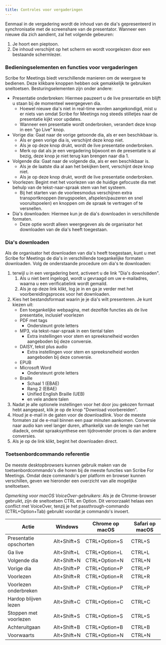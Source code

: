 ```yaml
---
title: Controles voor vergaderingen
---
```



Eenmaal in de vergadering wordt de inhoud van de dia's gepresenteerd in synchronisatie met de screenshare van de presentator. Wanneer een nieuwe dia zich aandient, zal het volgende gebeuren:
1. Je hoort een pieptoon.
1. De inhoud verschijnt op het scherm en wordt voorgelezen door een bestaande schermlezer.

### Bedieningselementen en functies voor vergaderingen

Scribe for Meetings biedt verschillende manieren om de weergave te bedienen. Deze klikbare knoppen hebben ook gemakkelijk te gebruiken sneltoetsen. Besturingselementen zijn onder andere:
* Presentatie onderbreken: Hiermee pauzeert u de live presentatie en blijft u staan bij de momenteel weergegeven dia.      
    * Hoewel nieuwe dia's niet in real-time worden aangekondigd, mist u er niets van omdat Scribe for Meetings nog steeds stilletjes naar de presentatie kijkt voor updates.
    * Wanneer een presentatie wordt onderbroken, verandert deze knop in een "go Live" knop.
* Vorige dia: Gaat naar de vorige getoonde dia, als er een beschikbaar is.
    * Als er geen vorige dia is, verschijnt deze knop niet.
    * Als je op deze knop drukt, wordt de live presentatie onderbroken.
    * Merk op dat als je een vergadering bijwoont en de presentatie is al bezig, deze knop je niet terug kan brengen naar dia 1.
* Volgende dia: Gaat naar de volgende dia, als er een beschikbaar is.
    * Als je de laatste dia al aan het bekijken bent, verschijnt deze knop niet.
    * Als je op deze knop drukt, wordt de live presentatie onderbroken.
* Voorlezen: Begint met het voorlezen van de huidige gefocuste dia met behulp van de tekst-naar-spraak stem van het systeem.
    * Bij het starten van de voorleesmodus verschijnen extra transportknoppen (terugspoelen, afspelen/pauzeren en snel vooruitspoelen) en knoppen om de spraak te vertragen of te versnellen.
* Dia's downloaden: Hiermee kun je de dia's downloaden in verschillende formaten.
    * Deze optie wordt alleen weergegeven als de organisator het downloaden van de dia's heeft toegestaan.

### Dia's downloaden

Als de organisator het downloaden van dia's heeft toegestaan, kunt u met Scribe for Meetings de dia's in verschillende toegankelijke formaten downloaden. Volg de onderstaande procedure om dia's te downloaden:
1. terwijl u in een vergadering bent, activeert u de link "Dia's downloaden".
	1. Als u niet bent ingelogd, wordt u gevraagd om uw e-mailadres, waarna u een verificatielink wordt gemaild.
	1. Als je op deze link klikt, log je in en ga je verder met het voorbereidingsproces voor het downloaden.
1. Kies het bestandsformaat waarin je je dia's wilt presenteren. Je kunt kiezen uit:
    * Een toegankelijke webpagina, met dezelfde functies als de live presentatie, inclusief voorlezen
    * PDF met tags
        * Ondersteunt grote letters
    * MP3, via tekst-naar-spraak in een tiental talen
        * Extra instellingen voor stem en spreeksnelheid worden aangeboden bij deze conversie.
    * DAISY, tekst plus audio
        * Extra instellingen voor stem en spreeksnelheid worden aangeboden bij deze conversie.
    * EPUB
    * Microsoft Word
        * Ondersteunt grote letters
    * Braille
        * Schaal 1 (EBAE)
        * Rang 2 (EBAE)
        * Unified English Braille (UEB)
        * en vele andere talen
1. Nadat je alle optionele instellingen voor het door jou gekozen formaat hebt aangepast, klik je op de knop "Download voorbereiden".
1. Houd je e-mail in de gaten voor de downloadlink. Voor de meeste formaten zal de e-mail binnen een paar minuten aankomen. Conversie naar audio kan veel langer duren, afhankelijk van de lengte van het diadeck, omdat spraaksynthese een tijdrovender proces is dan andere conversies.
1. Als je op de link klikt, begint het downloaden direct.

### Toetsenbordcommando referentie

De meeste desktopbrowsers kunnen gebruik maken van de toetsenbordcommando's die horen bij de meeste functies van Scribe For Meetings. Omdat deze commando's per platform en browser kunnen verschillen, geven we hieronder een overzicht van alle mogelijke sneltoetsen.

*Opmerking voor macOS VoiceOver-gebruikers*: Als je de Chrome-browser gebruikt, zijn de sneltoetsen CTRL en Option. Dit veroorzaakt helaas een conflict met VoiceOver, tenzij je het passthrough-commando (CTRL+Option+Tab) gebruikt voordat je commando's invoert.

Actie | Windows | Chrome op macOS | Safari op macOS
--- | --- | --- | ---
Presentatie opschorten | Alt+Shift+S | CTRL+Option+S | CTRL+S
Ga live | Alt+Shift+L | CTRL+Option+L | CTRL+L
Volgende dia | Alt+Shift+N | CTRL+Option+N | CTRL+N
Vorige dia | Alt+Shift+P | CTRL+Option+P | CTRL+P
Voorlezen | Alt+Shift+R | CTRL+Option+R | CTRL+R
Voorlezen onderbreken | Alt+Shift+P | CTRL+Option+P | CTRL+P
Hardop blijven lezen | Alt+Shift+C | CTRL+Option+C | CTRL+C
Stoppen met voorlezen | Alt+Shift+S | CTRL+Option+S | CTRL+S
Achteruitgaan | Alt+Shift+B | CTRL+Option+B | CTRL+B
Voorwaarts | Alt+Shift+N | CTRL+Option+N | CTRL+N

